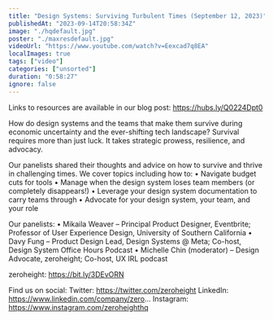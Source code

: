 ```yaml
---
title: "Design Systems: Surviving Turbulent Times (September 12, 2023)"
publishedAt: "2023-09-14T20:58:34Z"
image: "./hqdefault.jpg"
poster: "./maxresdefault.jpg"
videoUrl: "https://www.youtube.com/watch?v=Eexcad7q8EA"
localImages: true
tags: ["video"]
categories: ["unsorted"]
duration: "0:58:27"
ignore: false
---
```

Links to resources are available in our blog post: https://hubs.ly/Q0224Dpt0

How do design systems and the teams that make them survive during economic uncertainty and the ever-shifting tech landscape? Survival requires more than just luck. It takes strategic prowess, resilience, and advocacy.

Our panelists shared their thoughts and advice on how to survive and thrive in challenging times. We cover topics including how to:
• Navigate budget cuts for tools
• Manage when the design system loses team members (or completely disappears!)
• Leverage your design system documentation to carry teams through
• Advocate for your design system, your team, and your role

Our panelists:
• Mikaila Weaver – Principal Product Designer, Eventbrite; Professor of User Experience Design, University of Southern California
• Davy Fung – Product Design Lead, Design Systems @ Meta; Co-host, Design System Office Hours Podcast
• Michelle Chin (moderator) – Design Advocate, zeroheight; Co-host, UX IRL podcast

zeroheight: https://bit.ly/3DEvORN

Find us on social:
Twitter: https://twitter.com/zeroheight
LinkedIn: https://www.linkedin.com/company/zero...
Instagram: https://www.instagram.com/zeroheighthq
